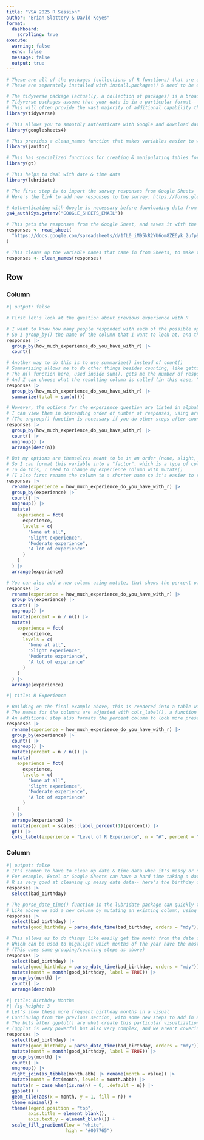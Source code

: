 ```yaml
---
title: "VSA 2025 R Session"
author: "Brian Slattery & David Keyes"
format: 
  dashboard:
    scrolling: true
execute: 
  warning: false
  echo: false
  message: false
  output: true
---
```


```r
# These are all of the packages (collections of R functions) that are used to create this report
# These are separately installed with install.packages() & need to be enabled here using the library() function

# The tidyverse package (actually, a collection of packages) is a broad set of functions for organizing, analyzing, and visualizing data
# Tidyverse packages assume that your data is in a particular format-- but this allows them to work seamlessly together
# This will often provide the vast majority of additional capability that you'll need for any project
library(tidyverse)

# This allows you to smoothly authenticate with Google and download data from Google Sheets
library(googlesheets4)

# This provides a clean_names function that makes variables easier to work with from imported data
library(janitor)

# This has specialized functions for creating & manipulating tables for dataviz/reports
library(gt)

# This helps to deal with date & time data
library(lubridate)


```

```r
# The first step is to import the survey responses from Google Sheets
# Here's the link to add new responses to the survey: https://forms.gle/1BRREmqWbVB6x8nm9

# Authenticating with Google is necessary before downloading data from Sheets
gs4_auth(Sys.getenv("GOOGLE_SHEETS_EMAIL"))

# This gets the responses from the Google Sheet, and saves it with the name "responses"
responses <- read_sheet(
  "https://docs.google.com/spreadsheets/d/1fL0_iM95kR2YU6om8ZE6yk_2ufp9W4RdR35gVxvi9Q8/"
)

# This cleans up the variable names that came in from Sheets, to make them easier to work with later
responses <- clean_names(responses)
```

## Row

### Column {width=50%}

```r
#| output: false

# First let's look at the question about previous experience with R

# I want to know how many people responded with each of the possible options
# So I group_by() the name of the column that I want to look at, and then count()
responses |>
  group_by(how_much_experience_do_you_have_with_r) |>
  count()

# Another way to do this is to use summarize() instead of count()
# Summarizing allows me to do other things besides counting, like getting the max, average, etc
# The n() function here, used inside sum(), gets me the number of responses
# And I can choose what the resulting column is called (in this case, "total")-- count() names it "n" by default
responses |>
  group_by(how_much_experience_do_you_have_with_r) |>
  summarize(total = sum(n()))

# However, the options for the experience question are listed in alphabetical order, what if I want to see them a different way?
# I can view them in descending order of number of responses, using arrange() and desc()
# (The ungroup() function is necessary if you do other steps after counting or summarizing)
responses |>
  group_by(how_much_experience_do_you_have_with_r) |>
  count() |>
  ungroup() |>
  arrange(desc(n))

# But my options are themselves meant to be in an order (none, slight, moderate, a lot)
# So I can format this variable into a "factor", which is a type of column that has ordering information (called "levels") saved in it
# To do this, I need to change my experience column with mutate()
# (I also first rename the column to a shorter name so it's easier to read)
responses |>
  rename(experience = how_much_experience_do_you_have_with_r) |>
  group_by(experience) |>
  count() |>
  ungroup() |>
  mutate(
    experience = fct(
      experience,
      levels = c(
        "None at all",
        "Slight experience",
        "Moderate experience",
        "A lot of experience"
      )
    )
  ) |>
  arrange(experience)

# You can also add a new column using mutate, that shows the percent of responses in each category
responses |>
  rename(experience = how_much_experience_do_you_have_with_r) |>
  group_by(experience) |>
  count() |>
  ungroup() |>
  mutate(percent = n / n()) |>
  mutate(
    experience = fct(
      experience,
      levels = c(
        "None at all",
        "Slight experience",
        "Moderate experience",
        "A lot of experience"
      )
    )
  ) |>
  arrange(experience)

```

```r
#| title: R Experience

# Building on the final example above, this is rendered into a table with gt()
# The names for the columns are adjusted with cols_label(), a function that's part of the gt package
# An additional step also formats the percent column to look more presentable, rather than a raw number
responses |>
  rename(experience = how_much_experience_do_you_have_with_r) |>
  group_by(experience) |>
  count() |>
  ungroup() |>
  mutate(percent = n / n()) |>
  mutate(
    experience = fct(
      experience,
      levels = c(
        "None at all",
        "Slight experience",
        "Moderate experience",
        "A lot of experience"
      )
    )
  ) |>
  arrange(experience) |>
  mutate(percent = scales::label_percent(1)(percent)) |>
  gt() |>
  cols_label(experience = "Level of R Experience", n = "#", percent = "%")

```


### Column {width=50%}

```r
#| output: false
# It's common to have to clean up date & time data when it's messy or nonstandard
# For example, Excel or Google Sheets can have a hard time taking a date in text format, and turning it into a usable "date" format
# R is very good at cleaning up messy date data-- here's the birthday data from the survey that is intentionally messed up a bit
responses |> 
  select(bad_birthday)

# The parse_date_time() function in the lubridate package can quickly transform text dates into a useable format
# Like above we add a new column by mutating an existing column, using bad_birthday to create good_birthday with parse_date_time() 
responses |> 
  select(bad_birthday) |> 
  mutate(good_birthday = parse_date_time(bad_birthday, orders = "mdy"))

# This allows us to do things like easily get the month from the date using month()
# Which can be used to highlight which months of the year have the most birthdays from our session attendees
# (This uses same grouping/counting steps as above)
responses |> 
  select(bad_birthday) |> 
  mutate(good_birthday = parse_date_time(bad_birthday, orders = "mdy")) |> 
  mutate(month = month(good_birthday, label = TRUE)) |> 
  group_by(month) |> 
  count() |> 
  arrange(desc(n))
```

```r
#| title: Birthday Months
#| fig-height: 3
# Let's show these more frequent birthday months in a visual
# Continuing from the previous section, with some new steps to add in any months that might be missing (using a joining function)
# The bits after ggplot() are what create this particular visualization & style it visually
# (ggplot is very powerful but also very complex, and we aren't covering it in detail here-- but you can learn more from our linked resources!)
responses |> 
  select(bad_birthday) |> 
  mutate(good_birthday = parse_date_time(bad_birthday, orders = "mdy")) |> 
  mutate(month = month(good_birthday, label = TRUE)) |> 
  group_by(month) |> 
  count() |> 
  ungroup() |> 
  right_join(as_tibble(month.abb) |> rename(month = value)) |> 
  mutate(month = fct(month, levels = month.abb)) |> 
  mutate(n = case_when(is.na(n) ~ 0, .default = n)) |> 
  ggplot() +
  geom_tile(aes(x = month, y = 1, fill = n)) +
  theme_minimal() +
  theme(legend.position = "top",
        axis.title = element_blank(),
        axis.text.y = element_blank()) +
  scale_fill_gradient(low = "white",
                      high = "#007765")
```

